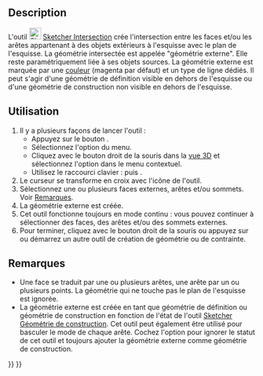 <languages/>

{{Docnav/fr
|[[Sketcher_Projection/fr|Projection]]
|[[Sketcher_CarbonCopy/fr|Copie carbone]]
|[[Sketcher_Workbench/fr|Atelier Sketcher]]
|IconL=Sketcher_Projection.svg
|IconR=Sketcher_CarbonCopy.svg
|IconC=Workbench_Sketcher.svg
}}

{{GuiCommand/fr
|Name=Sketcher Intersection
|Name/fr=Sketcher Intersection
|MenuLocation=Esquisse → Outils d'esquisse → Créer une géométrie externe de l'intersection
|Workbenches=[[Sketcher_Workbench/fr|Sketcher]]
|Shortcut={{KEY|G}} {{KEY|I}}
|SeeAlso=[[Sketcher_ToggleConstruction/fr|Sketcher Géométrie de construction]]
}}

==Description==

L'outil [[Image:Sketcher_Intersection.svg|24px]] [[Sketcher_Intersection/fr|Sketcher Intersection]] crée l'intersection entre les faces et/ou les arêtes appartenant à des objets extérieurs à l'esquisse avec le plan de l'esquisse. La géométrie intersectée est appelée "géométrie externe". Elle reste paramétriquement liée à ses objets sources. La géométrie externe est marquée par une [[Sketcher_Preferences/fr#Apparence|couleur]] (magenta par défaut) et un type de ligne dédiés. Il peut s'agir d'une géométrie de définition visible en dehors de l'esquisse ou d'une géométrie de construction non visible en dehors de l'esquisse.

<span id="Usage"></span>
==Utilisation==

# Il y a plusieurs façons de lancer l'outil :
#* Appuyez sur le bouton {{Button|[[Image:Sketcher_Intersection.svg|16px]] [[Sketcher_Intersection/fr|Créer une géométrie externe de l'intersection]]}}.
#* Sélectionnez l'option {{MenuCommand|Esquisse → Outils d'esquisse → [[Image:Sketcher_Intersection.svg|16px]] Créer une géométrie externe de l'intersection}} du menu.
#* Cliquez avec le bouton droit de la souris dans la [[3D_view/fr|vue 3D]] et sélectionnez l'option {{MenuCommand|[[Image:Sketcher_Intersection.svg|16px]] Créer une géométrie externe de l'intersection}} dans le menu contextuel.
#* Utilisez le raccourci clavier : {{KEY|G}} puis {{KEY|I}}.
# Le curseur se transforme en croix avec l'icône de l'outil.
# Sélectionnez une ou plusieurs faces externes, arêtes et/ou sommets. Voir [[#Remarques|Remarques]].
# La géométrie externe est créée.
# Cet outil fonctionne toujours en mode continu : vous pouvez continuer à sélectionner des faces, des arêtes et/ou des sommets externes.
# Pour terminer, cliquez avec le bouton droit de la souris ou appuyez sur {{KEY|Échap}} ou démarrez un autre outil de création de géométrie ou de contrainte.

<span id="Notes"></span>
== Remarques ==

* Une face se traduit par une ou plusieurs arêtes, une arête par un ou plusieurs points. La géométrie qui ne touche pas le plan de l'esquisse est ignorée.
* La géométrie externe est créée en tant que géométrie de définition ou géométrie de construction en fonction de l'état de l'outil [[Sketcher_ToggleConstruction/fr|Sketcher Géométrie de construction]]. Cet outil peut également être utilisé pour basculer le mode de chaque arête. Cochez l'option {{MenuCommand|Édition → Préférences... → Sketcher → Général → Toujours ajouter les géométries externes comme des géométries de référence}} pour ignorer le statut de cet outil et toujours ajouter la géométrie externe comme géométrie de construction.


{{Docnav/fr
|[[Sketcher_Projection/fr|Projection]]
|[[Sketcher_CarbonCopy/fr|Copie carbone]]
|[[Sketcher_Workbench/fr|Atelier Sketcher]]
|IconL=Sketcher_Projection.svg
|IconR=Sketcher_CarbonCopy.svg
|IconC=Workbench_Sketcher.svg
}}

{{Sketcher_Tools_navi{{#translation:}}}}
{{Userdocnavi{{#translation:}}}}